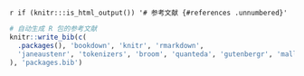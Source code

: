 `r if (knitr:::is_html_output()) '# 参考文献 {#references .unnumbered}'`

```r
# 自动生成 R 包的参考文献
knitr::write_bib(c(
  .packages(), 'bookdown', 'knitr', 'rmarkdown',
  'janeaustenr', 'tokenizers', 'broom', 'quanteda', 'gutenbergr', 'mallet'
), 'packages.bib')
```
